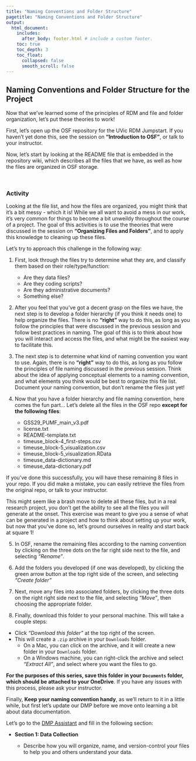 ```yaml
---
title: "Naming Conventions and Folder Structure"
pagetitle: "Naming Conventions and Folder Structure"
output:
  html_document:
    includes:
      after_body: footer.html # include a custom footer.
    toc: true
    toc_depth: 3
    toc_float:
      collapsed: false
      smooth_scroll: false
---
```


## Naming Conventions and Folder Structure for the Project

Now that we've learned some of the principles of RDM and file and folder organization, let's put these theories to work!

First, let's open up the OSF repository for the UVic RDM Jumpstart.  If you haven't yet done this, see the session on **"Introduction to OSF"**, or talk to your instructor.

Now, let's start by looking at the README file that is embedded in the repository wiki, which describes all the files that we have, as well as how the files are organized in OSF storage.

<object class = "pdf" data = "images/Block2-2_OSF-readme.pdf"></object>

<br>

### Activity

Looking at the file list, and how the files are organized, you might think that it's a bit messy - which it is!  While we all want to avoid a mess in our work, it's very common for things to become a bit unweildy throughout the course of a project.  The goal of this activities is to use the theories that were discussed in the session on **"Organizing Files and Folders"**, and to apply this knowledge to cleaning up these files.

Let's try to approach this challenge in the following way:

1) First, look through the files try to determine what they are, and classify them based on their role/type/function:
    * Are they data files?
    * Are they coding scripts?
    * Are they administrative documents?
    * Something else?
    
2) After you feel that you've got a decent grasp on the files we have, the next step is to develop a folder hierarchy (if you think it needs one) to help organize the files.  There is no **"right"** way to do this, as long as you follow the principles that were discussed in the previous session and follow best practices in naming.  The goal of this is to think about how you will interact and access the files, and what might be the easiest way to facilitate this.


3) The next step is to determine what kind of naming convention you want to use.  Again, there is no **"right"** way to do this, as long as you follow the principles of file naming discussed in the previous session.  Think about the idea of applying conceptual elements to a naming convention, and what elements you think would be best to organize this file list.  Document your naming convention, but don't rename the files just yet!

4) Now that you have a folder hierarchy and file naming convention, here comes the fun part...  Let's delete all the files in the OSF repo **except for the following files**:
<br>
    * GSS29_PUMF_main_v3.pdf
    * license.txt
    * README-template.txt
    * timeuse_block-4_first-steps.csv
    * timeuse_block-5_visualization.csv
    * timeuse_block-5_visualization.RData
    * timeuse_data-dictionary.md
    * timeuse_data-dictionary.pdf
    
    
If you've done this successfully, you will have these remaining 8 files in your repo.  If you did make a mistake, you can easily retrieve the files from the original repo, or talk to your instructor.

This might seem like a brash move to delete all these files, but in a real research project, you don't get the ability to see all the files you will generate at the onset.  This exercise was meant to give you a sense of what can be generated in a project and how to think about setting up your work, but now that you've done so, let's ground ourselves in reality and start back at square 1!

5) In OSF, rename the remaining files according to the naming convention by clicking on the three dots on the far right side next to the file, and selecting *"Rename"*.

6) Add the folders you developed (if one was developed), by clicking the green arrow button at the top right side of the screen, and selecting *"Create folder"*

7) Next, move any files into associated folders, by clicking the three dots on the right right side next to the file, and selecting *"Move"*, then choosing the appropriate folder.

6) Finally, download this folder to your personal machine.  This will take a couple steps:

  * Click *"Download this folder"* at the top right of the screen.  
  * This will create a `.zip` archive in your `Downloads` folder.  
    * On a Mac, you can click on the archive, and it will create a new folder in your `Downloads` folder.
    * On a Windows machine, you can right-click the archive and select *"Extract All"*, and select where you want the files to go.
    
**For the purposes of this series, save this folder in your `Documents` folder, which should be attached to your OneDrive**.  If you have any issues with this process, please ask your instructor.

Finally, **Keep your naming convention handy**, as we'll return to it in a little while, but first let's update our DMP before we move onto learning a bit about data documentation.

:::question

Let's go to the <a href="https://dmp-pgd.ca/">DMP Assistant</a> and fill in the following section:

* **Section 1: Data Collection**
  
  * Describe how you will organize, name, and version-control your files to help you and others understand your data.
  
:::






